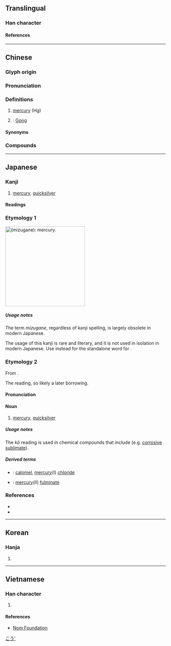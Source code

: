 {{character info}}
==Translingual==

===Han character===
{{Han char|rn=85|rad=水|as=03|sn=7|four=10232|canj=ME|ids=⿱工水}}

====References====
{{Han ref|kx=0606.030|dkj=17139|dj=0999.120|hdz=31550.010|uh=6C5E}}

----

==Chinese==
{{zh-forms|alt=澒,銾}}
{{elements|zh|Hg|[[金]]|Au|[[鉈]]／[[铊]]|Tl}}

===Glyph origin===
{{Han etym}}
{{Han compound|工|水|c1=p|c2=s|ls=psc|t2=water}}

===Pronunciation===
{{zh-pron
|m=gǒng
|c=hung6,hung3
|h=pfs=kúng
|md=
|mn=hóng/qz,xm,zz:kòng
|mn-t=gong3
|w=2kon
|mc=y
|oc=y
|cat=n,pn
}}

===Definitions===
{{zh-hanzi}}

# {{lb|zh|chemistry}} [[mercury]] (Hg)
# {{surname|zh|nodot=1}}: [[Gong]]

====Synonyms====
{{zh-dial|水銀}}

===Compounds===
{{zh-der|汞弧燈|汞極電池|汞中毒|搏砂煉汞|汞合金|汞溴紅|摶砂煉汞|汞齊|昇汞|混汞法|燒丹鍊汞|摶砂弄汞|自然汞|紅汞水|紅汞液|雷汞|鉛汞|汞電池|硫化汞|氧化汞|硝酸汞|氯化汞|氯化亞汞|紅汞|汞柱}}

{{zh-cat|Chemical elements|Advanced}}

----

==Japanese==

===Kanji===
{{ja-kanji|grade=|rs=水03}}

# [[mercury]], [[quicksilver]] {{qualifier|the metal}}

====Readings====
{{ja-readings
|goon=ぐ
|kanon=こう
|kun=みずがね-<みづがね-
}}

===Etymology 1===
[[File:Pouring_liquid_mercury_bionerd.jpg|thumb|250px|{{lang|ja|汞}} (''mizugane''): '''[[mercury]]'''.]]
{{ja-kanjitab|みずがね|yomi=k}}
{{ja-see|水銀}}

=====Usage notes=====
The term ''mizugane'', regardless of kanji spelling, is largely obsolete in modern Japanese.

The usage of this kanji is rare and literary, and it is not used in isolation in modern Japanese. Use {{l|ja|水銀}} instead for the standalone word for {{m|en|mercury}}.

===Etymology 2===
{{ja-kanjitab|こう|yomi=kanon}}
From {{der|ja|ltc|sort=こう|汞|tr=ɦuŋ<sup>X</sup>||mercury, quicksilver}}.

The {{m|ja|漢音|tr=kan'on}} reading, so likely a later borrowing.

====Pronunciation====
{{ja-pron|yomi=kanon|こう}}

====Noun====
{{ja-noun|こう}}

# {{lb|ja|sort=みずがね|chemistry}} [[mercury]], [[quicksilver]]

=====Usage notes=====
The ''kō'' reading is used in chemical compounds that include (e.g. [[corrosive sublimate]]).

=====Derived terms=====
{{der-top}}
* {{ja-r|甘%汞|かん%こう}}: [[calomel]], [[mercury]](I) [[chloride]]
* {{ja-r|雷%汞|らい%こう}}: [[mercury]](II) [[fulminate]]
{{der-bottom}}

===References===
* {{R:Kokugo Dai Jiten}}
* {{R:Daijirin}}

[[Category:ja:Chemical elements|こう']]

----

==Korean==

===Hanja===
{{ko-hanja|홍}}

# {{rfdef|ko|sort=水03}}

----

==Vietnamese==

===Han character===
{{vi-readings|rs=水03|reading=hống}}

# {{rfdef|vi|sort=水03}}

====References====
* [http://nomfoundation.org/common/nom_details.php?codepoint=6c5e Nom Foundation]